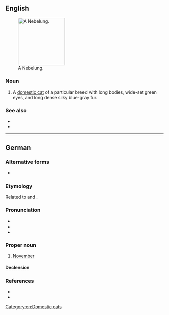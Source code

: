 ==English==
[[File:Palaya Azadeh.jpg|thumb|right|150px|A Nebelung.]]

===Noun===
{{en-noun}}

# A [[domestic cat]] of a particular breed with long bodies, wide-set green eyes, and long dense silky blue-gray fur.

===See also===
* {{pedia}}
* {{comcatlite|Nebelung}}

[[Category:en:Domestic cats]]

----

==German==

===Alternative forms===
* {{alter|de|Neblung}}

===Etymology===
Related to {{m|de|Nebel||fog}} and {{m|de|nebeln||grow foggy}}.

===Pronunciation===
* {{IPA|de|/ˈneːbəlʊŋ/}}
* {{audio|de|De-Nebelung.ogg|Audio}}
* {{hyphenation|de|Ne|be|lung}}

===Proper noun===
{{de-proper noun|m,(e)s.both}}

# {{lb|de|obsolete}} [[November]] {{gloss|eleventh month of the Gregorian calendar}}
#: {{syn|de|November|;|Hartmonat<q:obsolete>|;|Nebelmonat<q:obsolete>|;|Nebelmond<q:obsolete>|;|Windmond<q:obsolete>}}

====Declension====
{{de-ndecl|m,(e)s}}

===References===
* {{R:Duden}}
* {{R:DWDS}}

{{C|de|Months}}